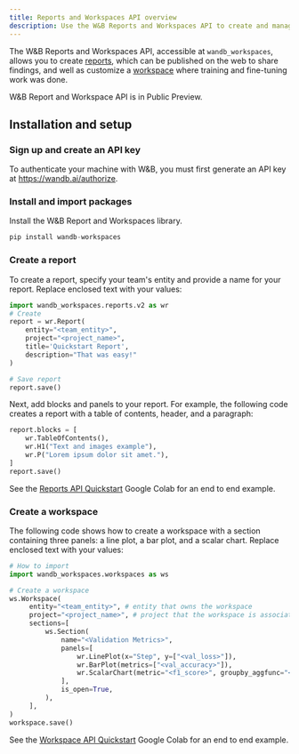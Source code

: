 ```yaml
---
title: Reports and Workspaces API overview
description: Use the W&B Reports and Workspaces API to create and manage reports and workspaces programmatically
---
```


The W&B Reports and Workspaces API, accessible at `wandb_workspaces`, allows you to create [reports](/models/reports/), which can be published on the web to share findings, and well as customize a [workspace](/models/app/features/cascade-settings/) where training and fine-tuning work was done. 


<Card title="View the source code" href="https://github.com/wandb/wandb-workspaces/blob/main/wandb_workspaces/" icon="github"/>

<Note>
W&B Report and Workspace API is in Public Preview.
</Note>

## Installation and setup

### Sign up and create an API key

To authenticate your machine with W&B, you must first generate an API key at https://wandb.ai/authorize.

### Install and import packages

Install the W&B Report and Workspaces library.

```python
pip install wandb-workspaces
```

### Create a report

To create a report, specify your team's entity and provide a name for your report. Replace enclosed text with your values:

```python
import wandb_workspaces.reports.v2 as wr 
# Create
report = wr.Report(
    entity="<team_entity>",
    project="<project_name>",
    title='Quickstart Report',
    description="That was easy!"
)

# Save report
report.save()
```

Next, add blocks and panels to your report. For example, the following code creates a report with a table of contents, header, and a paragraph:

```python
report.blocks = [
    wr.TableOfContents(),
    wr.H1("Text and images example"),
    wr.P("Lorem ipsum dolor sit amet."),
]
report.save()
```

See the [Reports API Quickstart](https://colab.research.google.com/github/wandb/examples/blob/master/colabs/intro/Report_API_Quickstart.ipynb) Google Colab for an end to end example.

### Create a workspace

The following code shows how to create a workspace with a section containing three panels: a line plot, a bar plot, and a scalar chart. Replace enclosed text with your values:

```python
# How to import
import wandb_workspaces.workspaces as ws

# Create a workspace
ws.Workspace(
     entity="<team_entity>", # entity that owns the workspace
     project="<project_name>", # project that the workspace is associated with
     sections=[
         ws.Section(
             name="<Validation Metrics>",
             panels=[
                 wr.LinePlot(x="Step", y=["<val_loss>"]),
                 wr.BarPlot(metrics=["<val_accuracy>"]),
                 wr.ScalarChart(metric="<f1_score>", groupby_aggfunc="<mean>"),
             ],
             is_open=True,
         ),
     ],
)
workspace.save()
```

See the [Workspace API Quickstart](https://colab.research.google.com/github/wandb/wandb-workspaces/blob/Update-wandb-workspaces-tuturial/Workspace_tutorial.ipynb#scrollTo=MmxL0wjvrNtQ) Google Colab for an end to end example.
